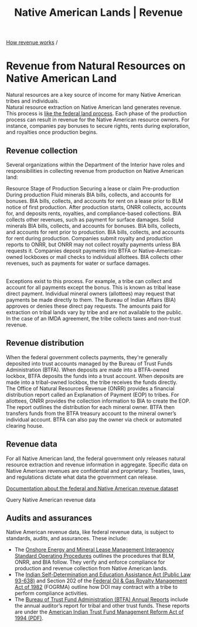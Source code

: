 ﻿---
title: Native American Lands | Revenue
includeToc: true
description: Natural resources are increasingly a key source of income for many Native American tribes and individuals.
tags:
- How revenue works
- production
- renewable energy
- geothermal
- wind
- water power
- biomass
- Native American
- Indian
- tribal
---

[How revenue works](/how-revenue-works/) /

# Revenue from Natural Resources on Native American Land

Natural resources are a key source of income for many Native American tribes and individuals.
<br />
Natural resource extraction on Native American land generates revenue. This process is <a href="../revenues">like the federal land process</a>. Each phase of the production process can result in revenue for the Native American resource owners. For instance, companies pay bonuses to secure rights, rents during exploration, and royalties once production begins.

## Revenue collection

Several organizations within the Department of the Interior have roles and responsibilities in collecting revenue from production on Native American land:

<Table aria-label="Collecting revenue from production" size="small">
  <TableHead>
    <TableRow>
      <TableCell rowspan="2">Resource</TableCell>
      <TableCell colspan="3">Stage of Production</TableCell>
    </TableRow>
    <TableRow>
      <TableCell>Securing a lease or claim</TableCell>
      <TableCell>Pre-production</TableCell>
      <TableCell>During production</TableCell>
    </TableRow>
  </TableHead>
  <TableBody>
    <TableRow>
      <TableCell>Fluid minerals</TableCell>
      <TableCell>BIA bills, collects, and accounts for bonuses.</TableCell>
      <TableCell>BIA bills, collects, and accounts for rent on a lease prior to BLM notice of first production.</TableCell>
      <TableCell>After production starts, ONRR collects, accounts for, and deposits rents, royalties, and compliance-based collections. BIA collects other revenues, such as payment for surface damages.</TableCell>
    </TableRow>
    <TableRow>
      <TableCell>Solid minerals</TableCell>
      <TableCell>BIA bills, collects, and accounts for bonuses.</TableCell>
      <TableCell>BIA bills, collects, and accounts for rent prior to production.</TableCell>
      <TableCell>BIA bills, collects, and accounts for rent during production. Companies submit royalty and production reports to ONRR, but ONRR may not collect royalty payments unless BIA requests it. Companies deposit payments into BTFA or Native-American-owned lockboxes or mail checks to individual allottees. BIA collects other revenues, such as payments for water or surface damages.</TableCell>
    </TableRow>
  </TableBody>
</Table>

Exceptions exist to this process. For example, a tribe can collect and account for all payments except the bonus. This is known as tribal lease direct payment. Individual mineral owners (allottees) may request that payments be made directly to them. The Bureau of Indian Affairs (BIA) approves or denies these direct pay requests. The amounts paid for extraction on tribal lands vary by tribe and are not available to the public.
<br />
In the case of an <GlossaryTerm>IMDA</GlossaryTerm> agreement, the tribe collects taxes and non-trust revenue.

## Revenue distribution

When the federal government collects payments, they're generally deposited into trust accounts managed by the Bureau of Trust Funds Administration (BTFA). When deposits are made into a BTFA-owned lockbox, BTFA deposits the funds into a trust account. When deposits are made into a tribal-owned lockbox, the tribe receives the funds directly.
<br />
The Office of Natural Resources Revenue (ONRR) provides a financial distribution report called an Explanation of Payment (EOP) to tribes. For allottees, ONRR provides the collection information to BIA to create the EOP. The report outlines the distribution for each mineral owner. BTFA then transfers funds from the BTFA treasury account to the mineral owner’s individual account. BTFA can also pay the owner via check or automated clearing house.

## Revenue data

For all Native American land, the federal government only releases natural resource extraction and revenue information in aggregate. Specific data on Native American revenues are confidential and proprietary. Treaties, laws, and regulations dictate what data the government can release.

[Documentation about the federal and Native American revenue dataset](/downloads/federal-revenue-by-location/)

<Link href='/query-data/?dataType=Revenue&landType=Native%20American' linkType='FilterTable'>Query Native American revenue data</Link>

## Audits and assurances

Native American revenue data, like federal revenue data, is subject to standards, audits, and assurances. These include:

- The [Onshore Energy and Mineral Lease Management Interagency Standard Operating Procedures](https://www.onrr.gov/about/interagency?tabs=standard-operating-procedures-sops) outlines the procedures that BLM, ONRR, and BIA follow. They verify and enforce compliance for production and revenue collection from Native American lands.
- The [Indian Self-Determination and Education Assistance Act (Public Law 93-638)](https://www.bia.gov/sites/bia.gov/files/assets/bia/ois/pdf/idc017333.pdf) and Section 202 of the [Federal Oil & Gas Royalty Management Act of 1982](https://www.onrr.gov/references/statutes) (FOGRMA) outline how DOI may contract with a tribe to perform compliance activities.
- The [Bureau of Trust Fund Administration (BTFA) Annual Reports](https://www.doi.gov/ost/publications) include the annual auditor’s report for tribal and other trust funds. These reports are under the [American Indian Trust Fund Management Reform Act of 1994 (PDF)](https://www.doi.gov/sites/doi.gov/files/migrated/ost/trust_documents/upload/American-IndianTrustFundManagementReformActof1994.pdf).
